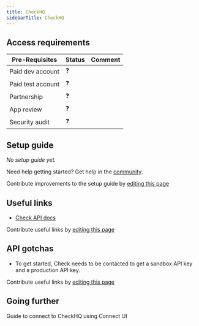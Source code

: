 ```yaml
---
title: CheckHQ
sidebarTitle: CheckHQ
---
```



<Overview />
<PreBuiltTooling />
<PreBuiltUseCases />

## Access requirements
| Pre-Requisites | Status | Comment|
| - | - | - |
| Paid dev account | ❓ |  |
| Paid test account | ❓ |  |
| Partnership | ❓ | |
| App review | ❓ |  |
| Security audit | ❓ | |


## Setup guide

_No setup guide yet._

<Tip>Need help getting started? Get help in the [community](https://nango.dev/slack).</Tip>

<Note>Contribute improvements to the setup guide by [editing this page](https://github.com/nangohq/nango/tree/master/docs-v2/integrations/all/guru-scim.mdx)</Note>


## Useful links
-   [Check API docs](https://docs.checkhq.com/reference/getting-started-1)

<Note>Contribute useful links by [editing this page](https://github.com/nangohq/nango/tree/master/docs-v2/integrations/all/check.mdx)</Note>

## API gotchas

- To get started, Check needs to be contacted to get a sandbox API key and a production API key.


<Note>Contribute useful links by [editing this page](https://github.com/nangohq/nango/tree/master/docs-v2/integrations/all/check.mdx)</Note>

## Going further

<Card title="Connect to CheckHQ" icon="link" href="/integrations/all/checkhq/connect" horizontal>
  Guide to connect to CheckHQ using Connect UI
</Card>
